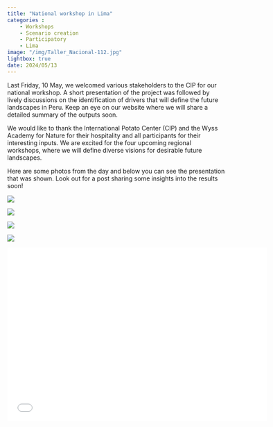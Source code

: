 ```yaml
---
title: "National workshop in Lima"
categories : 
    - Workshops
    - Scenario creation
    - Participatory
    - Lima
image: "/img/Taller_Nacional-112.jpg"
lightbox: true
date: 2024/05/13
---
```


Last Friday, 10 May, we welcomed various stakeholders to the CIP for our national workshop. A short presentation of the project was followed by lively discussions on the identification of drivers that will define the future landscapes in Peru. Keep an eye on our website where we will share a detailed summary of the outputs soon. 

We would like to thank the International Potato Center (CIP) and the Wyss Academy for Nature for their hospitality and all participants for their interesting inputs. We are excited for the four upcoming regional workshops, where we will define diverse visions for desirable future landscapes.


Here are some photos from the day and below you can see the presentation that was shown. Look out for a post sharing some insights into the results soon!

::: {layout-nrow=2}
![](/img/Taller_Nacional-87.jpg){group="my-gallery"}

![](/img/Taller_Nacional-17.jpg){group="my-gallery"}

![](/img/Taller_Nacional-52.jpg){group="my-gallery"}

![](/img/Taller_Nacional-112.jpg){group="my-gallery"}
:::

```{=html}
<div class="embed-container">
  <p align="center"><iframe width="600" height="400" src="National_workshop_pres.pdf" style="border: 0.5px" ></iframe
  /p>
</div>
```



